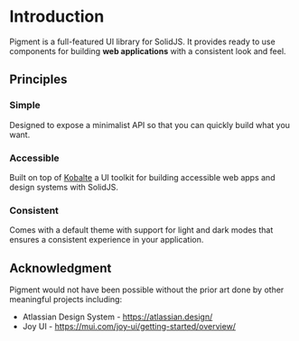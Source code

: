 # Introduction

Pigment is a full-featured UI library for SolidJS. It provides ready to use components for building **web applications** with a consistent look and feel.

## Principles

### Simple

Designed to expose a minimalist API so that you can quickly build what you want.

### Accessible

Built on top of [Kobalte](https://kobalte.dev) a UI toolkit for building accessible web apps and design systems with SolidJS.

### Consistent

Comes with a default theme with support for light and dark modes that ensures a consistent experience in your application.

## Acknowledgment

Pigment would not have been possible without the prior art done by other meaningful projects including:

- Atlassian Design System - https://atlassian.design/
- Joy UI - https://mui.com/joy-ui/getting-started/overview/
